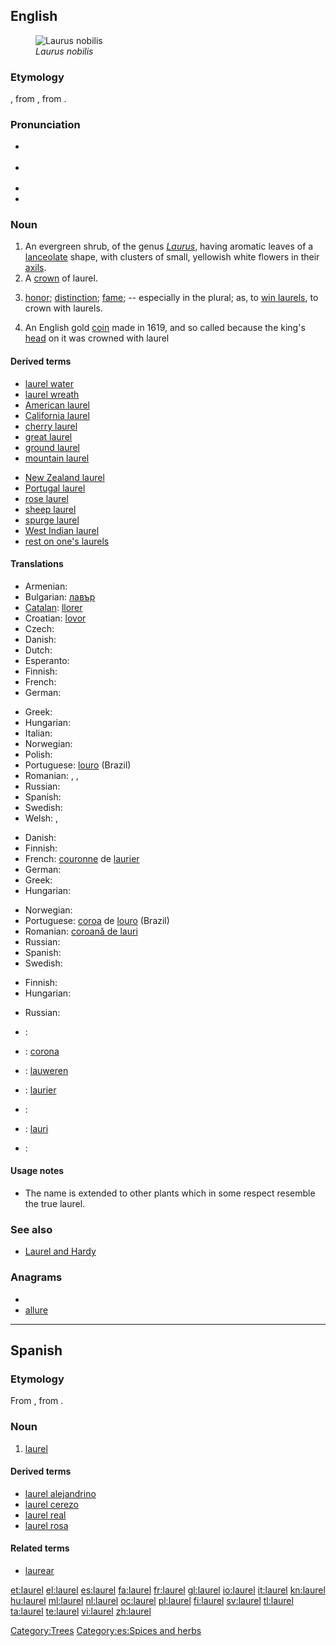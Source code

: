 {{also|Laurel}}
==English==
{{wikipedia}}
[[Image:Laurier.jpg|thumb|''Laurus nobilis'']]

===Etymology===
{{etyl|ang}} {{term|lorrer|lang=ang}}, from {{etyl|fro}} {{term|laurier|lang=fro}}, from {{etyl|la}} {{term|laurus||laurel|lang=la}}.

===Pronunciation===
* {{a|UK}} {{IPA|/ˈlɒɹ.əl/|/ˈlɔːɹ.əl/}}
* {{a|US}} {{IPA|/ˈlɔɹ.əl/}}
* {{audio|en-us-laurel.ogg|Audio (US)}}
* {{rhymes|ɒrəl}}

===Noun===
{{en-noun}}

# An evergreen shrub, of the genus ''[[Laurus]]'', having aromatic leaves of a [[lanceolate]] shape, with clusters of small, yellowish white flowers in their [[axil]]s.
# A [[crown]] of laurel.
# {{figurative}} [[honor]]; [[distinction]]; [[fame]]; -- especially in the plural; as, to [[win laurels]], to crown with laurels.
# An English gold [[coin]] made in 1619, and so called because the king's [[head]] on it was crowned with laurel

====Derived terms====
{{top2}}
* [[laurel water]]
* [[laurel wreath]]
* [[American laurel]]
* [[California laurel]]
* [[cherry laurel]]
* [[great laurel]]
* [[ground laurel]]
* [[mountain laurel]]
{{mid2}}
* [[New Zealand laurel]]
* [[Portugal laurel]]
* [[rose laurel]]
* [[sheep laurel]]
* [[spurge laurel]]
* [[West Indian laurel]]
* [[rest on one's laurels]]
{{bottom}}

====Translations====
{{trans-top|evergreen shrub, of the genus ''Laurus''}}
* Armenian: {{t-|hy|դափնի|tr=dap’ni}}
* Bulgarian: [[лавър]] {{m}}
* [[Catalan]]: [[llorer]] {{m}}
* Croatian: [[lovor]] {{g|Croatian}}
* Czech: {{t-|cs|vavřín|m}}
* Danish: {{t-|da|laurbær|n|c}}
* Dutch: {{t+|nl|laurier|m}}
* Esperanto: {{t-|eo|laŭro|xs=Esperanto}}
* Finnish: {{t+|fi|laakeri}}
* French: {{t+|fr|laurier|m}}
* German: {{t+|de|Lorbeer|m}}
{{trans-mid}}
* Greek: {{t|el|δάφνη|f|tr=δafni}}
* Hungarian: {{t+|hu|babér}}
* Italian: {{t+|it|alloro|m}}
* Norwegian: {{t-|no|laurbær|n}}
* Polish: {{t-|pl|wawrzyn|m}}
* Portuguese: [[louro]] {{m}} (Brazil)
* Romanian: ,  {{t+|ro|laur|m}},  {{t+|ro|dafin|m}}
* Russian: {{t+|ru|лавр|m|tr=lavr}}
* Spanish: {{t+|es|laurel|m}}
* Swedish: {{t+|sv|lager}}
* Welsh: {{t|cy|llawryf|m|xs=Welsh}},  {{t|cy|llawryfoedd|p|xs=Welsh}}
{{trans-bottom}}

{{trans-top|crown of laurel}}
* Danish: {{t|da|laurbærkrans|c}}
* Finnish: {{t+|fi|laakeriseppele}}
* French: [[couronne]] de [[laurier]]
* German: {{t|de|Lorbeerkranz|m}}
* Greek: {{t|el|κότινος|m|tr=kótinos}}
* Hungarian: {{t|hu|babérkoszorú}}
{{trans-mid}}
* Norwegian: {{t|no|laurbærkrans|m}}
* Portuguese: [[coroa]] de [[louro]] (Brazil)
* Romanian: [[coroană de lauri]]
* Russian: {{t|ru|лавровый венок|m|tr=lávrovyj v'enók}}
* Spanish: {{t|es|corona de laurel|f}}
* Swedish: {{t|sv|lagerkrans}}
{{trans-bottom}}

{{trans-top|honor, distinction}}
* Finnish: {{t+|fi|laakeri|p|alt=laakerit}}
* Hungarian: {{t|hu|babérkoszorú}}
{{trans-mid}}
* Russian: {{t|ru|лавры|m|p|tr=lávry}}
{{trans-bottom}}

{{checktrans-top}}
* {{ttbc|Armenian}}: {{t|hy|դափնեպսակ|tr=dap’nepsak}}
* {{ttbc|Catalan}}: [[corona]]
* {{ttbc|Dutch}}: [[lauweren]] {{p}}
* {{ttbc|French}}: [[laurier]]
* {{ttbc|Italian}}: {{t+|it|allori|m|p}}
* {{ttbc|Romanian}}: [[lauri]]
* {{ttbc|Spanish}}: {{t-|es|laureles}}
{{trans-bottom}}

====Usage notes====
* The name is extended to other plants which in some respect resemble the true laurel.

===See also===
* [[Laurel and Hardy]]

===Anagrams===
* {{alphagram|aellru}}
* [[allure#English|allure]]

[[Category:Trees]]

----

==Spanish==

===Etymology===
From {{etyl|fro|es}} {{term|laurier|lang=fro}}, from {{etyl|la|es}} {{term|laurus||laurel|lang=la}}.

===Noun===
{{es-noun-m|pl=laureles}}

# {{plants|lang=es}} [[#English|laurel]]

====Derived terms====
* [[laurel alejandrino]]
* [[laurel cerezo]]
* [[laurel real]]
* [[laurel rosa]]

====Related terms====
* [[laurear]]

[[Category:es:Spices and herbs]]

[[et:laurel]]
[[el:laurel]]
[[es:laurel]]
[[fa:laurel]]
[[fr:laurel]]
[[gl:laurel]]
[[io:laurel]]
[[it:laurel]]
[[kn:laurel]]
[[hu:laurel]]
[[ml:laurel]]
[[nl:laurel]]
[[oc:laurel]]
[[pl:laurel]]
[[fi:laurel]]
[[sv:laurel]]
[[tl:laurel]]
[[ta:laurel]]
[[te:laurel]]
[[vi:laurel]]
[[zh:laurel]]